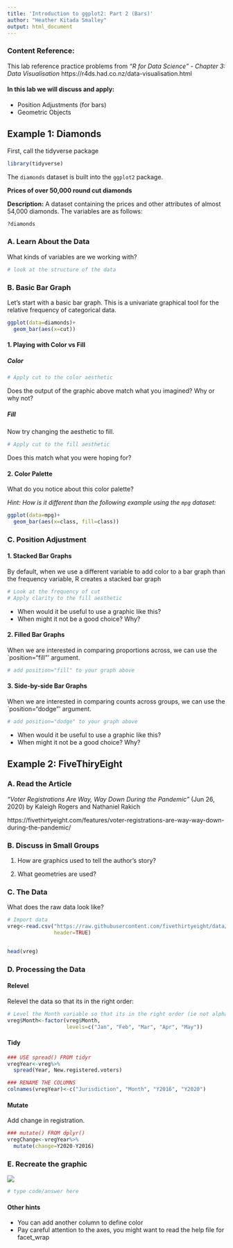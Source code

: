 ```yaml
---
title: 'Introduction to ggplot2: Part 2 (Bars)'
author: "Heather Kitada Smalley"
output: html_document
---
```


### Content Reference: 

This lab reference practice problems from *"R for Data Science" - Chapter 3: Data Visualisation* https://r4ds.had.co.nz/data-visualisation.html



#### In this lab we will discuss and apply:

* Position Adjustments (for bars)
* Geometric Objects


## Example 1: Diamonds

First, call the tidyverse package
```r
library(tidyverse)
```

The `diamonds` dataset is built into the `ggplot2` package.

**Prices of over 50,000 round cut diamonds**

**Description:** A dataset containing the prices and other attributes of almost 54,000 diamonds. The variables are as follows:

```r
?diamonds
```

### A. Learn About the Data

What kinds of variables are we working with? 

```r
# look at the structure of the data

```


### B. Basic Bar Graph

Let's start with a basic bar graph.  This is a univariate graphical tool for the relative frequency of categorical data. 

```r
ggplot(data=diamonds)+
  geom_bar(aes(x=cut))
```

#### 1. Playing with Color vs Fill

##### Color
```r
# Apply cut to the color aesthetic
```

Does the output of the graphic above match what you imagined?  Why or why not?

##### Fill

Now try changing the aesthetic to fill. 

```r
# Apply cut to the fill aesthetic
```

Does this match what you were hoping for?

#### 2. Color Palette

What do you notice about this color palette?  

*Hint: How is it different than the following example using the `mpg` dataset: *

```r
ggplot(data=mpg)+
  geom_bar(aes(x=class, fill=class))
```


### C. Position Adjustment

#### 1. Stacked Bar Graphs

By default, when we use a different variable to add color to a bar graph than the frequency variable, R creates a stacked bar graph

```r
# Look at the frequency of cut 
# Apply clarity to the fill aesthetic
```

* When would it be useful to use a graphic like this? 
* When might it not be a good choice?  Why?

#### 2. Filled Bar Graphs

When we are interested in comparing proportions across, we can use the `position="fill"' argument. 

```r
# add position="fill" to your graph above
```

#### 3. Side-by-side Bar Graphs

When we are interested in comparing counts across groups, we can use the `position="dodge"' argument. 

```r
# add position="dodge" to your graph above

```

* When would it be useful to use a graphic like this? 
* When might it not be a good choice?  Why?

## Example 2: FiveThiryEight

### A. Read the Article 

*"Voter Registrations Are Way, Way Down During the Pandemic"* (Jun 26, 2020) by Kaleigh Rogers and Nathaniel Rakich

https://fivethirtyeight.com/features/voter-registrations-are-way-way-down-during-the-pandemic/ 


### B. Discuss in Small Groups 

1. How are graphics used to tell the author’s story?

2. What geometries are used?

### C. The Data

What does the raw data look like?

```r
# Import data
vreg<-read.csv("https://raw.githubusercontent.com/fivethirtyeight/data/master/voter-registration/new-voter-registrations.csv",
               header=TRUE)


head(vreg)

```

### D. Processing the Data

#### Relevel 

Relevel the data so that its in the right order: 

```r
# Level the Month variable so that its in the right order (ie not alphabetical)
vreg$Month<-factor(vreg$Month,
                   levels=c("Jan", "Feb", "Mar", "Apr", "May"))

```


#### Tidy

```r
### USE spread() FROM tidyr
vregYear<-vreg%>%
  spread(Year, New.registered.voters)

### RENAME THE COLUMNS
colnames(vregYear)<-c("Jurisdiction", "Month", "Y2016", "Y2020")


```


#### Mutate

Add change in registration. 

```r
### mutate() FROM dplyr()
vregChange<-vregYear%>%
  mutate(change=Y2020-Y2016)

```


### E. Recreate the graphic

![](https://fivethirtyeight.com/wp-content/uploads/2020/06/rogers-rakich.VOTER-REGISTRATION.0622.png?w=575)


```r
# type code/answer here

```

#### Other hints
* You can add another column to define color
* Pay careful attention to the axes, you might want to read the help file for facet_wrap

